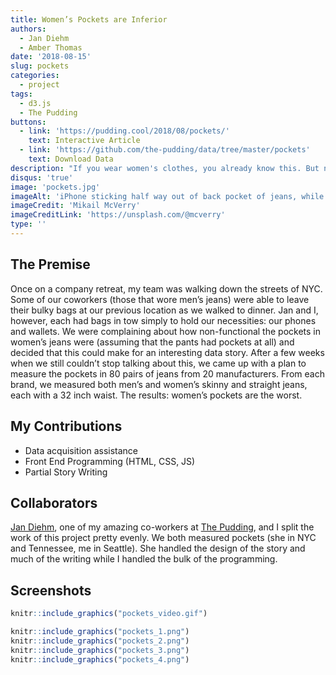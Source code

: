```yaml
---
title: Women’s Pockets are Inferior
authors:
  - Jan Diehm
  - Amber Thomas
date: '2018-08-15'
slug: pockets
categories:
  - project
tags:
  - d3.js
  - The Pudding
buttons:
  - link: 'https://pudding.cool/2018/08/pockets/'
    text: Interactive Article
  - link: 'https://github.com/the-pudding/data/tree/master/pockets'
    text: Download Data
description: "If you wear women's clothes, you already know this. But now we've got the data to show it."
disqus: 'true'
image: 'pockets.jpg'
imageAlt: 'iPhone sticking half way out of back pocket of jeans, while woman looks at mountains in distance'
imageCredit: 'Mikail McVerry'
imageCreditLink: 'https://unsplash.com/@mcverry'
type: ''
---
```


## The Premise

Once on a company retreat, my team was walking down the streets of NYC. Some of our coworkers (those that wore men's jeans) were able to leave their bulky bags at our previous location as we walked to dinner. Jan and I, however, each had bags in tow simply to hold our necessities: our phones and wallets. We were complaining about how non-functional the pockets in women's jeans were (assuming that the pants had pockets at all) and decided that this could make for an interesting data story. After a few weeks when we still couldn't stop talking about this, we came up with a plan to measure the pockets in 80 pairs of jeans from 20 manufacturers. From each brand, we measured both men's and women's skinny and straight jeans, each with a 32 inch waist. The results: women's pockets are the worst.

## My Contributions

* Data acquisition assistance
* Front End Programming (HTML, CSS, JS)
* Partial Story Writing

## Collaborators

[Jan Diehm](https://twitter.com/jadiehm), one of my amazing co-workers at [The Pudding](pudding.cool), and I split the work of this project pretty evenly. We both measured pockets (she in NYC and Tennessee, me in Seattle). She handled the design of the story and much of the writing while I handled the bulk of the programming. 

## Screenshots

```r
knitr::include_graphics("pockets_video.gif")
```

```r
knitr::include_graphics("pockets_1.png")
knitr::include_graphics("pockets_2.png")
knitr::include_graphics("pockets_3.png")
knitr::include_graphics("pockets_4.png")
```
